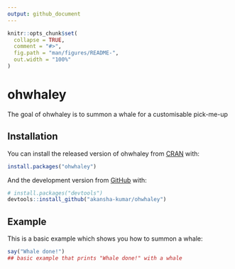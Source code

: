 ```yaml
---
output: github_document
---
```


<!-- README.md is generated from README.Rmd. Please edit that file -->

```r
knitr::opts_chunk$set(
  collapse = TRUE,
  comment = "#>",
  fig.path = "man/figures/README-",
  out.width = "100%"
)
```

# ohwhaley

<!-- badges: start -->
<!-- badges: end -->

The goal of ohwhaley is to summon a whale for a customisable pick-me-up

## Installation

You can install the released version of ohwhaley from [CRAN](https://CRAN.R-project.org) with:

``` r
install.packages("ohwhaley")
```

And the development version from [GitHub](https://github.com/) with:

``` r
# install.packages("devtools")
devtools::install_github("akansha-kumar/ohwhaley")
```
## Example

This is a basic example which shows you how to summon a whale:

```r
say("Whale done!")
## basic example that prints "Whale done!" with a whale
```


